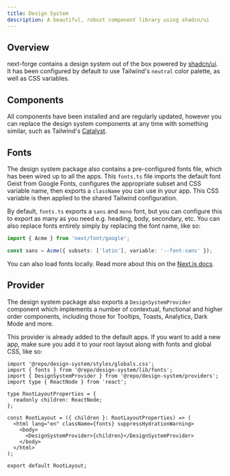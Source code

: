 ```yaml
---
title: Design System
description: A beautiful, robust component library using shadcn/ui
---
```


## Overview

next-forge contains a design system out of the box powered by [shadcn/ui](https://ui.shadcn.com/). It has been configured by default to use Tailwind's `neutral` color palette, as well as CSS variables.

## Components

All components have been installed and are regularly updated, however you can replace the design system components at any time with something similar, such as Tailwind's [Catalyst](https://catalyst.tailwindui.com/).

## Fonts

The design system package also contains a pre-configured fonts file, which has been wired up to all the apps. This `fonts.ts` file imports the default font Geist from Google Fonts, configures the appropriate subset and CSS variable name, then exports a `className` you can use in your app. This CSS variable is then applied to the shared Tailwind configuration.

By default, `fonts.ts` exports a `sans` and `mono` font, but you can configure this to export as many as you need e.g. heading, body, secondary, etc. You can also replace fonts entirely simply by replacing the font name, like so:

```ts packages/design-system/lib/fonts.ts
import { Acme } from 'next/font/google';

const sans = Acme({ subsets: ['latin'], variable: '--font-sans' });
```

You can also load fonts locally. Read more about this on the [Next.js docs](https://nextjs.org/).

## Provider

The design system package also exports a `DesignSystemProvider` component which implements a number of contextual, functional and higher order components, including those for Tooltips, Toasts, Analytics, Dark Mode and more.

This provider is already added to the default apps. If you want to add a new app, make sure you add it to your root layout along with fonts and global CSS, like so:

```tsx layout.tsx
import '@repo/design-system/styles/globals.css';
import { fonts } from '@repo/design-system/lib/fonts';
import { DesignSystemProvider } from '@repo/design-system/providers';
import type { ReactNode } from 'react';

type RootLayoutProperties = {
  readonly children: ReactNode;
};

const RootLayout = ({ children }: RootLayoutProperties) => (
  <html lang="en" className={fonts} suppressHydrationWarning>
    <body>
      <DesignSystemProvider>{children}</DesignSystemProvider>
    </body>
  </html>
);

export default RootLayout;
```

